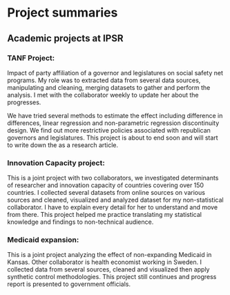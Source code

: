 # Project summaries


## Academic projects at IPSR

### TANF Project: 

Impact of party affiliation of a governor and legislatures on social safety net programs. My role was to extracted data from several data sources, manipulating and cleaning, merging datasets to gather and perform the analysis. I met with the collaborator weekly to update her about the progresses. 

We have tried several methods to estimate the effect including difference in differences, linear regression and non-parametric regression discontinuity design. We find out more restrictive policies associated with republican governors and legislatures. This project is about to end soon and will start to write down the as a research article.

### Innovation Capacity project: 

This is a joint project with two collaborators, we investigated determinants of researcher and innovation capacity of countries covering over 150 countries. I collected several datasets from online sources on various sources and cleaned, visualized and analyzed dataset for my non-statistical collaborator. I have to explain every detail for her to understand and move from there. This project helped me practice translating my statistical knowledge and findings to non-technical audience. 

### Medicaid expansion: 

This is a joint project analyzing the effect of non-expanding Medicaid in Kansas. Other collaborator is health economist working in Sweden. I collected data from several sources, cleaned and visualized then apply synthetic control methodologies. This project still continues and progress report is presented to government officials. 








